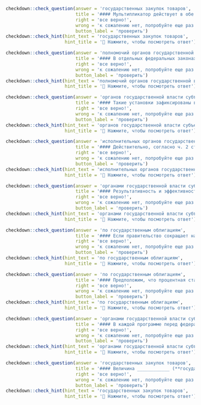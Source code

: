 ```r
checkdown::check_question(answer = 'государственных закупок товаров', 
                          title = '#### Мультипликатор действует в обе стороны: при росте автономных расходов (в нашем случае ____________ (**государственные, закупки, товаров**) и услуг) совокупный доход мультипликативно увеличивается, при уменьшении автономных расходов совокупный доход мультипликативно сокращается.',
                          right = 'все верно!', 
                          wrong = 'к сожалению нет, попробуйте еще раз...',
                          button_label = 'проверить')
checkdown::check_hint(hint_text = 'государственных закупок товаров',
                      hint_title = '🔎 Нажмите, чтобы посмотреть ответ')
```

```r
checkdown::check_question(answer = 'полномочий органов государственной власти', 
                          title = '#### В отдельных федеральных законах раскрыто содержание ____________ (**полномочий, органов, государственной, власти**) субъектов РФ, однако полномочия очевидно не равнозначны конкретным задачам, которые ставятся федеральными органами государственной власти перед органами государственной власти субъектов РФ.',
                          right = 'все верно!', 
                          wrong = 'к сожалению нет, попробуйте еще раз...',
                          button_label = 'проверить')
checkdown::check_hint(hint_text = 'полномочий органов государственной власти',
                      hint_title = '🔎 Нажмите, чтобы посмотреть ответ')
```

```r
checkdown::check_question(answer = 'органов государственной власти субъектов', 
                          title = '#### Такие установки зафиксированы в Стратегии научно-технологического развития Российской Федерации, для реализации которой «необходима консолидация усилий федеральных органов государственной власти, ____________ (**органов, государственной, власти, субъектов**) Российской Федерации, научно-образовательного и предпринимательского сообществ, институтов гражданского общества по созданию благоприятных условий для применения достижений науки и технологий в интересах социально-экономического развития России».',
                          right = 'все верно!', 
                          wrong = 'к сожалению нет, попробуйте еще раз...',
                          button_label = 'проверить')
checkdown::check_hint(hint_text = 'органов государственной власти субъектов',
                      hint_title = '🔎 Нажмите, чтобы посмотреть ответ')
```

```r
checkdown::check_question(answer = 'исполнительных органов государственной власти', 
                          title = '#### Действительно, согласно ч. 2 ст. 26.3 Федерального закона «Об общих принципах организации законодательных (представительных) и ____________ (**исполнительных, органов, государственной, власти**) субъектов Российской Федерации» к полномочиям указанных органов относятся: организация и осуществление межмуниципальных программ и проектов в области охраны окружающей среды и экологической безопасности; дорожная деятельность в отношении автомобильных дорог межмуниципального значения.',
                          right = 'все верно!', 
                          wrong = 'к сожалению нет, попробуйте еще раз...',
                          button_label = 'проверить')
checkdown::check_hint(hint_text = 'исполнительных органов государственной власти',
                      hint_title = '🔎 Нажмите, чтобы посмотреть ответ')
```

```r
checkdown::check_question(answer = 'органами государственной власти субъектов', 
                          title = '#### Результативность и эффективность действий региональной и муниципальной власти: назначение и возможности корректной оценки в собственность субъектов РФ федерального имущества, необходимого для осуществления ____________ (**органов, государственной, власти, субъектов**) РФ переданных им полномочий.',
                          right = 'все верно!', 
                          wrong = 'к сожалению нет, попробуйте еще раз...',
                          button_label = 'проверить')
checkdown::check_hint(hint_text = 'органами государственной власти субъектов',
                      hint_title = '🔎 Нажмите, чтобы посмотреть ответ')
```

```r
checkdown::check_question(answer = 'по государственным облигациям', 
                          title = '#### Если правительство сокращает налоги первого периода без сокращения закупок, то оно входит во второй период с долгом ____________ (**по, государственным, облигациям**).',
                          right = 'все верно!', 
                          wrong = 'к сожалению нет, попробуйте еще раз...',
                          button_label = 'проверить')
checkdown::check_hint(hint_text = 'по государственным облигациям',
                      hint_title = '🔎 Нажмите, чтобы посмотреть ответ')
```

```r
checkdown::check_question(answer = 'по государственным облигациям', 
                          title = '#### Предположим, что процентная ставка ____________ (**по, государственным, облигациям**) Соединенного Королевства намного выше, чем по государственным облигациям Японии, и они имеют приблизительно одинаковый срок погашения.',
                          right = 'все верно!', 
                          wrong = 'к сожалению нет, попробуйте еще раз...',
                          button_label = 'проверить')
checkdown::check_hint(hint_text = 'по государственным облигациям',
                      hint_title = '🔎 Нажмите, чтобы посмотреть ответ')
```

```r
checkdown::check_question(answer = 'органами государственной власти субъектов', 
                          title = '#### В каждой программе перед федеральными органами государственной власти, ____________ (**органов, государственной, власти, субъектов**) Федерации, органами местного самоуправления ставится задача выявления и оценки рисков мошенничества и коррупции.',
                          right = 'все верно!', 
                          wrong = 'к сожалению нет, попробуйте еще раз...',
                          button_label = 'проверить')
checkdown::check_hint(hint_text = 'органами государственной власти субъектов',
                      hint_title = '🔎 Нажмите, чтобы посмотреть ответ')
```

```r
checkdown::check_question(answer = 'государственных закупок товаров', 
                          title = '#### Величина ____________ (**государственные, закупки, товаров**) и услуг является политической переменной и поэтому, как правило, экзогенной.',
                          right = 'все верно!', 
                          wrong = 'к сожалению нет, попробуйте еще раз...',
                          button_label = 'проверить')
checkdown::check_hint(hint_text = 'государственных закупок товаров',
                      hint_title = '🔎 Нажмите, чтобы посмотреть ответ')
```

